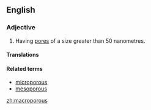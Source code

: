==English==

===Adjective===
{{wikipedia|macroporous material}}
{{en-adj}}

# {{context|of a material}} Having [[pore]]s of a size greater than 50 nanometres.

====Translations====
{{trans-top}}
{{trans-mid}}
{{trans-bottom}}

====Related terms====
* [[microporous]]
* [[mesoporous]]


[[zh:macroporous]]